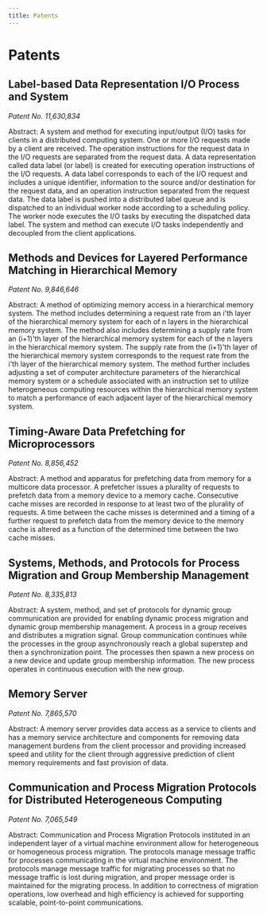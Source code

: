 ```yaml
---
title: Patents
---
```


# Patents

## Label-based Data Representation I/O Process and System

_Patent No. 11,630,834_

Abstract: A system and method for executing input/output (I/O) tasks for clients in a distributed
computing system. One or more I/O requests made by a client are received. The operation instructions
for the request data in the I/O requests are separated from the request data. A data representation
called data label (or label) is created for executing operation instructions of the I/O requests.
A data label corresponds to each of the I/O request and includes a unique identifier, information
to the source and/or destination for the request data, and an operation instruction separated from
the request data. The data label is pushed into a distributed label queue and is dispatched to an
individual worker node according to a scheduling policy. The worker node executes the I/O tasks by
executing the dispatched data label. The system and method can execute I/O tasks independently and
decoupled from the client applications.

## Methods and Devices for Layered Performance Matching in Hierarchical Memory

_Patent No. 9,846,646_

Abstract: A method of optimizing memory access in a hierarchical memory system. The method includes
determining a request rate from an i'th layer of the hierarchical memory system for each of n layers
in the hierarchical memory system. The method also includes determining a supply rate from an (i+1)'th
layer of the hierarchical memory system for each of the n layers in the hierarchical memory system.
The supply rate from the (i+1)'th layer of the hierarchical memory system corresponds to the request
rate from the i'th layer of the hierarchical memory system. The method further includes adjusting a
set of computer architecture parameters of the hierarchical memory system or a schedule associated
with an instruction set to utilize heterogeneous computing resources within the hierarchical memory
system to match a performance of each adjacent layer of the hierarchical memory system.

## Timing-Aware Data Prefetching for Microprocessors

_Patent No. 8,856,452_

Abstract: A method and apparatus for prefetching data from memory for a multicore data processor. A prefetcher
issues a plurality of requests to prefetch data from a memory device to a memory cache. Consecutive cache
misses are recorded in response to at least two of the plurality of requests. A time between the cache misses
is determined and a timing of a further request to prefetch data from the memory device to the memory cache
is altered as a function of the determined time between the two cache misses.

## Systems, Methods, and Protocols for Process Migration and Group Membership Management

_Patent No. 8,335,813_

Abstract: A system, method, and set of protocols for dynamic group communication are provided for enabling dynamic
process migration and dynamic group membership management. A process in a group receives and distributes a migration
signal. Group communication continues while the processes in the group asynchronously reach a global superstep and
then a synchronization point. The processes then spawn a new process on a new device and update group membership
information. The new process operates in continuous execution with the new group.

## Memory Server

_Patent No. 7,865,570_

Abstract: A memory server provides data access as a service to clients and has a memory service architecture and
components for removing data management burdens from the client processor and providing increased speed and utility
for the client through aggressive prediction of client memory requirements and fast provision of data.

## Communication and Process Migration Protocols for Distributed Heterogeneous Computing

_Patent No. 7,065,549_

Abstract: Communication and Process Migration Protocols instituted in an independent layer of a virtual machine environment
allow for heterogeneous or homogeneous process migration. The protocols manage message traffic for processes communicating
in the virtual machine environment. The protocols manage message traffic for migrating processes so that no message traffic
is lost during migration, and proper message order is maintained for the migrating process. In addition to correctness of
migration operations, low overhead and high efficiency is achieved for supporting scalable, point-to-point communications.
